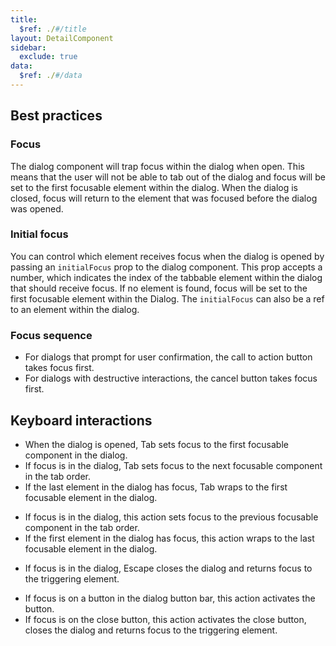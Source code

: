 ```yaml
---
title:
  $ref: ./#/title
layout: DetailComponent
sidebar:
  exclude: true
data:
  $ref: ./#/data
---
```


## Best practices

### Focus

The dialog component will trap focus within the dialog when open. This means that the user will not be able to tab out of the dialog and focus will be set to the first focusable element within the dialog. When the dialog is closed, focus will return to the element that was focused before the dialog was opened.

### Initial focus

You can control which element receives focus when the dialog is opened by passing an `initialFocus` prop to the dialog component. This prop accepts a number, which indicates the index of the tabbable element within the dialog that should receive focus. If no element is found, focus will be set to the first focusable element within the Dialog. The `initialFocus` can also be a ref to an element within the dialog.

### Focus sequence

- For dialogs that prompt for user confirmation, the call to action button takes focus first.
- For dialogs with destructive interactions, the cancel button takes focus first.

## Keyboard interactions

<KeyboardControls>
<KeyboardControl keyOrCombos="Tab">

- When the dialog is opened, Tab sets focus to the first focusable component in the dialog.
- If focus is in the dialog, Tab sets focus to the next focusable component in the tab order.
- If the last element in the dialog has focus, Tab wraps to the first focusable element in the dialog.

</KeyboardControl>
<KeyboardControl keyOrCombos="Shift + Tab">

- If focus is in the dialog, this action sets focus to the previous focusable component in the tab order.
- If the first element in the dialog has focus, this action wraps to the last focusable element in the dialog.

</KeyboardControl>
<KeyboardControl keyOrCombos="Escape">

- If focus is in the dialog, Escape closes the dialog and returns focus to the triggering element.

</KeyboardControl>
<KeyboardControl keyOrCombos="Enter / Space">

- If focus is on a button in the dialog button bar, this action activates the button.
- If focus is on the close button, this action activates the close button, closes the dialog and returns focus to the triggering element.

</KeyboardControl>
</KeyboardControls>
